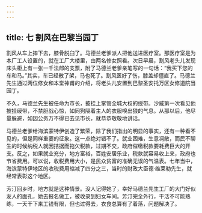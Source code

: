 ```yaml
---
---
---
```

title: 七 割风在巴黎当园丁
---





割风从车上摔下去，膝骨脱臼了。马德兰老爹派人把他送进医疗室。那医疗室是为本厂工人设置的，就在工厂大楼里，由两名修女照看。次日早晨，割风老头儿发现床头柜上有一张一千法郎的支票，附了马德兰老爹亲笔写的一句话：“我买下您的车和马。”其实，车已经散了架，马也死了。割风医好了伤，膝盖却僵直了。马德兰先生通过两位修女和本堂神甫的介绍，将老头儿安置到巴黎圣安托万区女修道院当园丁。

不久，马德兰先生被任命为市长，披挂上掌管全城大权的绶带。沙威第一次看见他披挂绶带，不禁胆战心惊，如同狗隔着主人的衣服嗅出狼的气息。从那以后，他尽量躲避，如因公务万不得已去见市长，就恭恭敬敬地讲话。

马德兰老爹给海滨蒙特伊创造了繁荣，除了我们指出的明显的事实，还有一种看不见的，但是同样重要的征象。这一点绝对错不了。就业困难，生意凋敝，而民不聊生的时候纳税人就因拮据而拖欠税款，过期不交，政府催缴税款要耗费巨大的开支。反之，如果就业充分，地方富裕，百姓安居乐业，税款就容易收上来，政府也节省费用。可以说，收税费用大小，是民众贫富的准确无误的气温表。七年当中，海滨蒙特伊地区的收税费用缩减了四分之三，当时的财政大臣德·维莱勒先生，就经常表彰这个地区。

芳汀回乡时，地方就是这种情景。没人记得她了，幸好马德兰先生工厂的大门好似友人的面孔，她去报名做工，被收录到妇女车间。芳汀完全外行，干活不可能熟练，一天干下来工钱有限，但也过得去，衣食总算有了着落，问题解决了。